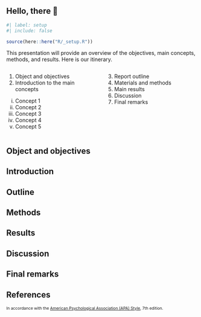 <!-- %:::% index begin %:::% -->
## Hello, there 👋 {.smaller}

```r
#| label: setup
#| include: false

source(here::here("R/_setup.R"))
```

This presentation will provide an overview of the  objectives, main concepts, methods, and results. Here is our itinerary.

<!-- 🤔 👀 🌱⏳👩⏳ ☀️ 😪 🌎 ⚙️ 📓 📋 💬 -->

:::: {.columns}
::: {.column width="47.5%"}
(@) Object and objectives
(@) Introduction to the main concepts
  i) Concept 1
  i) Concept 2
  i) Concept 3
  i) Concept 4
  i) Concept 5
:::

::: {.column width="47.5%"}
(@) Report outline
(@) Materials and methods
(@) Main results
(@) Discussion
(@) Final remarks
:::
::::

## Object and objectives {.smaller}

## Introduction {.smaller}

## Outline {.smaller}

## Methods {.smaller}

## Results {.smaller}

## Discussion {.smaller}

## Final remarks {.smaller}

## References {.smaller}

::: {style="font-size: 0.75em;"}
In accordance with the [American Psychological Association (APA) Style](https://apastyle.apa.org/), 7th edition.
:::

::: {#refs style="font-size: 0.75em;"}
:::
<!-- %:::% index end %:::% -->
